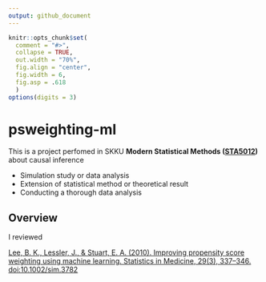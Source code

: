 ```yaml
---
output: github_document
---
```


```r
knitr::opts_chunk$set(
  comment = "#>",
  collapse = TRUE,
  out.width = "70%",
  fig.align = "center",
  fig.width = 6,
  fig.asp = .618
  )
options(digits = 3)
```

# psweighting-ml

This is a project perfomed in SKKU **Modern Statistical Methods ([STA5012](https://www.kwonsanglee.com))** about causal inference

- Simulation study or data analysis
- Extension of statistical method or theoretical result
- Conducting a thorough data analysis

## Overview

I reviewed

[Lee, B. K., Lessler, J., & Stuart, E. A. (2010). Improving propensity score weighting using machine learning. Statistics in Medicine, 29(3), 337–346. doi:10.1002/sim.3782](https://onlinelibrary.wiley.com/doi/abs/10.1002/sim.3782)









